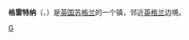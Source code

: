 {{Unreferenced|time=2018-08-27T07:40:50+00:00}}
{{Infobox Settlement
| name = 格雷特纳
| native_name = Gretna
| other_name = Greatna
| image_skyline = 
| imagesize = 
| image_caption = 
| image_flag = 
| image_shield = 
| pushpin_map = Scotland Dumfries and Galloway
| map_caption = 格雷特纳在[[鄧弗里斯-加洛韋|鄧弗里斯-加洛韋]]的位置
| pushpin_label_position = top
| subdivision_type = 国家
| subdivision_name = {{GBR}}
| subdivision_type1 = [[英國的構成國|構成國]]
| subdivision_name1 = {{SCO}}
| subdivision_type2 = [[蘇格蘭行政區劃|行政區]]
| subdivision_name2 = [[鄧弗里斯-加洛韋|鄧弗里斯-加洛韋]]
| subdivision_type3 = 
| subdivision_name3 = 
| elevation_m = 
| elevation_ft = 
| area_total_km2 = 
| area_code = +44 1461
| population_as_of = [[2001年英國人口普查|2001年人口普查]]
| population_total = 2,705
| population_density_km2 = 
| timezone = 
| utc_offset = 
| timezone_DST = 
| utc_offset_DST = 
| latd = 54
| latm = 59
| lats = 38
| latNS = N
| longd = 3
| longm = 3
| longs = 43
| longEW = W
| website =  
| blank_name = [[英國國家格網參考系統|OS格網坐標]]
| blank_info = [https://tools.wmflabs.org/os/coor_g/?pagename=Gretna,_Dumfries_and_Galloway&params=NY320671_region%3AGB_scale%3A25000 NY320671]
| blank1_name = 郵鎮
| blank1_info = GRETNA
| postal_code_type = [[英國郵區編號|郵區編號]]
| postal_code = DG16
}}
'''格雷特纳'''（{{lang-en|Gretna}}、{{lang-gd|Greatna}}）是[[英国|英国]][[苏格兰|苏格兰]]的一个镇，邻近[[英格兰|英格兰]]边境。

{{UK-bio-stub}}

[[Category:苏格兰城鎮|G]]